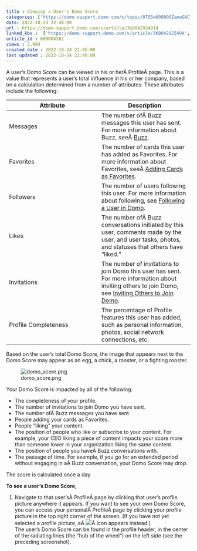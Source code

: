 ```yaml
---
title : Viewing a User's Domo Score
categories: ['https://domo-support.domo.com/s/topic/0TO5w000000ZamwGAC']
date: 2022-10-24 22:40:00
url : https://domo-support.domo.com/s/article/360042934914
linked_kbs :  ['https://domo-support.domo.com/s/article/360042925494', 'https://domo-support.domo.com/s/knowledge-base', 'https://domo-support.domo.com/s/article/360043429953', 'https://domo-support.domo.com/s/article/360043439733', 'https://domo-support.domo.com/s/article/360043438893', 'https://domo-support.domo.com/s/article/360042934914', 'https://domo-support.domo.com/s/article/360043429933', 'https://domo-support.domo.com/s/article/360043429693', 'https://domo-support.domo.com/s/topic/0TO5w000000ZamwGAC', 'https://domo-support.domo.com/s/article/360043428373', 'https://domo-support.domo.com/s/article/360043429913']
article_id : 000004382
views : 3,994
created_date : 2022-10-24 21:45:00
last updated : 2022-10-24 22:40:00
---
```




A user's Domo Score can be viewed in his or herÂ ProfileÂ page. This is a value that represents a user's total influence in his or her company, based on a calculation determined from a number of attributes. These attributes include the following:




| Attribute | Description |
| --- | --- |
| Messages | The number ofÂ Buzz messages this user has sent. For more information about Buzz, seeÂ [Buzz](..\..\category\buzz\index.html "Buzz"). |
| Favorites | The number of cards this user has added as Favorites. For more information about Favorites, seeÂ [Adding Cards as Favorites](..\adding_cards_as_favorites\index.html "Adding Cards as Favorites"). |
| Followers | The number of users following this user. For more information about following, see [Following a User in Domo](..\following_a_user_in_domo\index.html "Following a User in Domo"). |
| Likes | The number ofÂ Buzz conversations initiated by this user, comments made by the user, and user tasks, photos, and statuses that others have "liked." |
| Invitations | The number of invitations to join Domo this user has sent. For more information about inviting others to join Domo, see [Inviting Others to Join Domo](..\inviting_others_to_join_domo\index.html "Inviting Others to Join Domo"). |
| Profile Completeness | The percentage of Profile features this user has added, such as personal information, photos, social network connections, etc. |


Based on the user's total Domo Score, the image that appears next to the Domo Score may appear as an egg, a chick, a rooster, or a fighting rooster.


![domo_score.png](domo_score.png)


Your Domo Score is impacted by all of the following:



* The completeness of your profile.
* The number of invitations to join Domo you have sent.
* The number ofÂ Buzz messages you have sent.
* People adding your cards as Favorites.
* People "liking" your content.
* The position of people who like or subscribe to your content. For example, your CEO liking a piece of content impacts your score more than someone lower in your organization liking the same content.
* The position of people you haveÂ Buzz conversations with.
* The passage of time. For example, if you go for an extended period without engaging in aÂ Buzz conversation, your Domo Score may drop.


The score is calculated once a day.


**To see a user's Domo Score,**


1. Navigate to that user'sÂ ProfileÂ page by clicking that user's profile picture anywhere it appears. If you want to see your own Domo Score, you can access your personalÂ ProfileÂ page by clicking your profile picture in the top right corner of the screen. (If you have not yet selected a profile picture, aÂ ![](1.png)Â icon appears instead.)  
 The user's Domo Score can be found in the profile header, in the center of the radiating lines (the "hub of the wheel") on the left side (see the preceding screenshot).